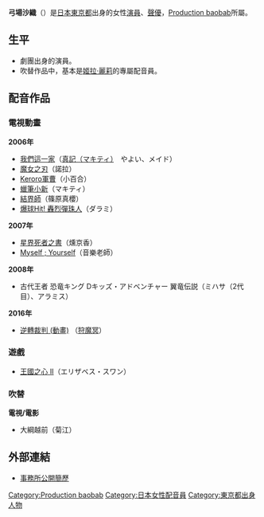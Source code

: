 {{配音員
|名字= 弓場 沙織
|原文名= ゆみば さおり
|羅馬拼音= Yumiba Saori
|圖像= 
|尺寸= 
|說明= 
|藝名= 
|英文名=
|本名= 
|綽號= 
|配偶= 
|出生地= 
|出身地= {{JPN}}[[東京都|東京都]]
|身高= 
|體重= 
|血型= 
|生年= 1977
|生月= 11
|生日= 25
|殁年= 
|殁月= 
|殁日= 
|所屬= Production baobab
|活動時期= 
|出道作= 
|代表作= 姬拉·麗莉出演的作品
|網站= 
|其他= 
}}
'''弓場沙織'''（{{bd|1977年|11月25日|catIdx=Yumiba Saori}}）是[[日本|日本]][[東京都|東京都]]出身的女性[[演員|演員]]、[[聲優|聲優]]，[[Production_baobab|Production baobab]]所屬。

==生平==
*劇團出身的演員。
*吹替作品中，基本是[[姬拉·麗莉|姬拉·麗莉]]的專屬配音員。

==配音作品==
===電視動畫===
'''2006年'''
* [[我們這一家|我們這一家]]（[[:我們這一家角色列表#背景人物|真記（マキティ）]]　やよい、メイド）
* [[魔女之刃_(動畫)|魔女之刃]]（諾拉）
* [[Keroro軍曹|Keroro軍曹]]（小百合）
* [[蠟筆小新|蠟筆小新]]（マキティ）
* [[結界師|結界師]]（篠原真櫻）
* [[爆球Hit!_轟烈彈珠人|爆球Hit! 轟烈彈珠人]]（ダラミ）
'''2007年'''
* [[星界死者之書|星界死者之書]]（燻京香）
* [[Myself_;_Yourself|Myself ; Yourself]]（音樂老師）
'''2008年'''
* 古代王者 恐竜キング Dキッズ・アドベンチャー 翼竜伝説（ミハサ（2代目）、アラミス）
'''2016年'''
* [[逆轉裁判_(動畫)|逆轉裁判 (動畫)]] （[[狩魔冥|狩魔冥]]）

===遊戲===
*[[王國之心_II|王國之心 II]]（エリザベス・スワン）

===吹替===
'''電視/電影'''
*大綱越前（菊江）

==外部連結==
* [http://www.pro-baobab.jp/ladies/yumiba_s/index.html 事務所公開簡歷] {{Wayback|url=http://www.pro-baobab.jp/ladies/yumiba_s/index.html |date=20210519002034 }}{{ja}}

{{Production baobab}}
{{DEFAULTSORT:Yumiba Saori}}
[[Category:Production_baobab|Category:Production baobab]]
[[Category:日本女性配音員|Category:日本女性配音員]]
[[Category:東京都出身人物|Category:東京都出身人物]]